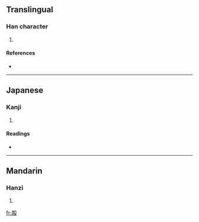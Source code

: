 ==Translingual==

===Han character===
{{Han char|rn=79|rad=殳|as=10|sn=14|four=0724<sub>7</sub>|canj=卜月竹弓水 (YBHNE)}}

# {{defn|Han|sort=殳10}}

====References====
* {{Han ref|kx=0587.070|dkj=16665|dj=0979.100|hdz=32164.050|uh=6BC3|ud=27587|bh=E269|bd=57961}}

----

==Japanese==

===Kanji===
{{ja-kanji|grade=|rs=殳10}}

# {{defn|Japanese}}

====Readings====
* {{ja-readings|on=[[かく]] (kaku), [[きょう]] (kyō)|kun=[[たたく]] (tataku)}}

----

==Mandarin==

===Hanzi===
{{cmn-hanzi|pin=[[què]] ([[que4]])|wg=ch'üeh<sup>4</sup>}}

# {{defn|Mandarin}}

[[fr:毃]]